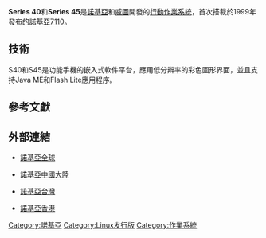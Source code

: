 {{About|诺基亚手机型号|一条高速公路的编码|罗信高速公路}}
{{Infobox OS
| name                   = Series 40、Series 45
| logo                   = 
| screenshot             = 
| caption                = 
| developer              = [[諾基亞|諾基亞]]、[[威圖|威圖]]
| family                 = 
| working_state          = 運作中
| source_model           = [[封閉原始碼|封閉原始碼]]
| released               = {{Start date and age|1999}}
| latest_release_version = 
| latest_release_date    = 
| latest_preview_version = 
| latest_preview_date    = 
| frequently_updated     = 
| marketing_target       = 
| language               = 
| prog_language          = 
| updatemodel            = 
| package_manager        = 
| supported_platforms    = 
| kernel_type            = 
| userland               = 
| ui                     = [[Nokia_OS|Nokia OS]]
| license                = [[專有軟體|專有軟體]]
| preceded_by            = 
| succeeded_by           = 
| website                = {{URL|https://www.nokia.com/en_int/phones}}
}}

'''Series 40'''和'''Series 45'''是[[諾基亞|諾基亞]]和[[威圖|威圖]]開發的[[行動作業系統|行動作業系統]]，首次搭載於1999年發布的[[諾基亞7110|諾基亞7110]]。

== 技術 ==
S40和S45是功能手機的嵌入式軟件平台，應用低分辨率的彩色圖形界面，並且支持Java ME和Flash Lite應用程序。

== 參考文獻 ==
{{Reflist}}

== 外部連結 ==
* {{en}}[https://www.nokia.com/en_int/phones 諾基亞全球]{{Wayback|url=https://www.nokia.com/en_int/phones |date=20180225223239 }}
* {{zh-cn}}[https://www.nokia.com/zh_int/phones 諾基亞中國大陸]{{Wayback|url=https://www.nokia.com/zh_int/phones |date=20180225223253 }}
* {{zh-tw}}[https://www.nokia.com/zh_tw/phones 諾基亞台灣]{{Wayback|url=https://www.nokia.com/zh_tw/phones |date=20180225223353 }}
* {{zh-hk}}[https://www.nokia.com/zh_hk/phones 諾基亞香港]{{Wayback|url=https://www.nokia.com/zh_hk/phones |date=20180225223309 }}

{{Nokia}}

[[Category:諾基亞|Category:諾基亞]]
[[Category:Linux发行版|Category:Linux发行版]]
[[Category:作業系統|Category:作業系統]]